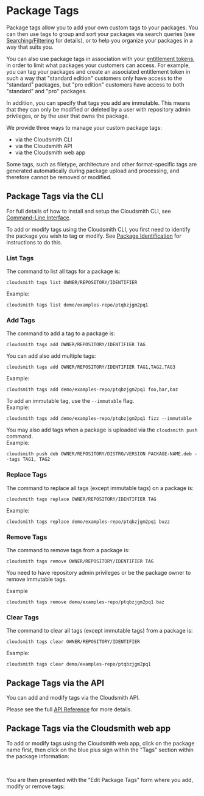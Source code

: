 
# Package Tags

Package tags allow you to add your own custom tags to your packages. You can then use tags to group and sort your packages via search queries (see <a href="/artifact-management/search-filter-sort-packages">Searching/Filtering</a> for details), or to help you organize your packages in a way that suits you.

You can also use package tags in association with your [entitlement tokens](/software-distribution/entitlement-tokens), in order to limit what packages your customers can access. For example, you can tag your packages and create an associated entitlement token in such a way that "standard edition" customers only have access to the "standard" packages, but "pro edition" customers have access to both "standard" and "pro" packages.

In addition, you can specify that tags you add are immutable. This means that they can only be modified or deleted by a user with repository admin privileges, or by the user that owns the package.

We provide three ways to manage your custom package tags: 

- via the Cloudsmith CLI
- via the Cloudsmith API 
- via the Cloudsmith web app

<Note variant="note">
Some tags, such as filetype, architecture and other format-specific tags are generated automatically during package upload and processing, and therefore cannot be removed or modified.
</Note>

## Package Tags via the CLI

For full details of how to install and setup the Cloudsmith CLI, see [Command-Line Interface](/developer-tools/cli).

To add or modify tags using the Cloudsmith CLI, you first need to identify the package you wish to tag or modify.  See [Package Identification](/artifact-management/identifying-a-package) for instructions to do this. 

### List Tags

The command to list all tags for a package is: 

```shell
cloudsmith tags list OWNER/REPOSITORY/IDENTIFIER
```

Example:

```shell
cloudsmith tags list demo/examples-repo/ptqbzjgm2pq1
```
<BlockImage src={img6fe0d48_list_tags} alt="List tags"></BlockImage>

### Add Tags

The command to add a tag to a package is: 

```shell
cloudsmith tags add OWNER/REPOSITORY/IDENTIFIER TAG
```

You can add also add multiple tags: 

```shell
cloudsmith tags add OWNER/REPOSITORY/IDENTIFIER TAG1,TAG2,TAG3
```

Example: 

```shell
cloudsmith tags add demo/examples-repo/ptqbzjgm2pq1 foo,bar,baz
```

<BlockImage src={img06958c2_add_tags} alt="Add tag(s)"></BlockImage>

To add an immutable tag, use the `--immutable` flag.  
Example:

```shell
cloudsmith tags add demo/examples-repo/ptqbzjgm2pq1 fizz --immutable
```

<BlockImage src={img50dfa6e_add_immutable_tag} alt="Add immutable tag(s)"></BlockImage>

You may also add tags when a package is uploaded via the `cloudsmith push` command.  
Example: 

```shell
cloudsmith push deb OWNER/REPOSITORY/DISTRO/VERSION PACKAGE-NAME.deb --tags TAG1, TAG2 
```

### Replace Tags

The command to replace all tags (except immutable tags) on a package is: 

```shell
cloudsmith tags replace OWNER/REPOSITORY/IDENTIFIER TAG
```

Example:

```shell
cloudsmith tags replace demo/examples-repo/ptqbzjgm2pq1 buzz
```

<BlockImage src={img5db866f_replace_tags} alt="Replace tags"></BlockImage>

### Remove Tags

The command to remove tags from a package is:

```shell
cloudsmith tags remove OWNER/REPOSITORY/IDENTIFIER TAG
```
<Note variant="note">
You need to have repository admin privileges or be the package owner to remove immutable tags.
</Note>

Example

```shell
cloudsmith tags remove demo/examples-repo/ptqbzjgm2pq1 baz
```

<BlockImage src={imgde1bb6a_remove_tags} alt="Remove Tag"></BlockImage>

### Clear Tags

The command to clear all tags (except immutable tags) from a package is:

```shell
cloudsmith tags clear OWNER/REPOSITORY/IDENTIFIER
```

Example:

```shell
cloudsmith tags clear demo/examples-repo/ptqbzjgm2pq1
```

<BlockImage src={imge90dbd8_clear_tags} alt="Clear tags"></BlockImage>

## Package Tags via the API

You can add and modify tags via the Cloudsmith API.

Please see the full [API Reference](/api/packages/tag) for more details.

## Package Tags via the Cloudsmith web app

To add or modify tags using the Cloudsmith web app, click on the package name first, then click on the blue plus sign within the "Tags" section within the package information:

<BlockImage src={imgd068e8d0d58e1b0f922085a5de1cb65d2a9a51cf22e29b525988957870a6b08d_Screenshot_2024_11_08_at_3_40_04_PM} alt=""></BlockImage>

<br />

You are then presented with the "Edit Package Tags" form where you add, modify or remove tags: 

<BlockImage src={imgd1bd9face2cc65f3b2fe03c8d468f914cac9fb21b7bdf6355af364069cb973ef_Screenshot_2024_11_08_at_3_43_01_PM} alt=""></BlockImage>